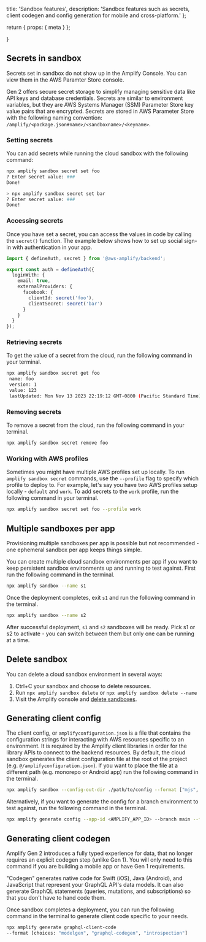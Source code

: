   title: 'Sandbox features',
  description:
    'Sandbox features such as secrets, client codegen and config generation for mobile and cross-platform.'
};

  return {
    props: {
      meta
    }
  };

}

## Secrets in sandbox

<Callout info>
  Secrets set in sandbox do not show up in the Amplify Console. You can view
  them in the AWS Paramter Store console.
</Callout>

Gen 2 offers secure secret storage to simplify managing sensitive data like API keys and database credentials. Secrets are similar to environment variables, but they are AWS Systems Manager (SSM) Parameter Store key value pairs that are encrypted. Secrets are stored in AWS Parameter Store with the following naming convention: `/amplify/<package.json#name>/<sandboxname>/<keyname>`.

### Setting secrets

You can add secrets while running the cloud sandbox with the following command:

```bash
npx amplify sandbox secret set foo
? Enter secret value: ###
Done!

> npx amplify sandbox secret set bar
? Enter secret value: ###
Done!
```

### Accessing secrets

Once you have set a secret, you can access the values in code by calling the `secret()` function. The example below shows how to set up social sign-in with authentication in your app.

```ts
import { defineAuth, secret } from '@aws-amplify/backend';

export const auth = defineAuth({
  loginWith: {
    email: true,
    externalProviders: {
      facebook: {
        clientId: secret('foo'),
        clientSecret: secret('bar')
      }
    }
  }
});
```

### Retrieving secrets

To get the value of a secret from the cloud, run the following command in your terminal.

```bash
npx amplify sandbox secret get foo
 name: foo
 version: 1
 value: 123
 lastUpdated: Mon Nov 13 2023 22:19:12 GMT-0800 (Pacific Standard Time)
```

### Removing secrets

To remove a secret from the cloud, run the following command in your terminal.

```bash
npx amplify sandbox secret remove foo
```

### Working with AWS profiles

Sometimes you might have multiple AWS profiles set up locally. To run `amplify sandbox secret` commands, use the `--profile` flag to specify which profile to deploy to. For example, let's say you have two AWS profiles setup locally - `default` and `work`. To add secrets to the `work` profile, run the following command in your terminal.

```bash
npx amplify sandbox secret set foo --profile work
```

## Multiple sandboxes per app

<Callout info>
  Provisioning multiple sandboxes per app is possible but not recommended - one
  ephemeral sandbox per app keeps things simple.
</Callout>

You can create multiple cloud sandbox environments per app if you want to keep persistent sandbox environments up and running to test against. First run the following command in the terminal.

```bash
npx amplify sandbox --name s1
```

Once the deployment completes, exit `s1` and run the following command in the terminal.

```bash
npx amplify sandbox --name s2
```

After successful deployment, `s1` and `s2` sandboxes will be ready. Pick s1 or s2 to activate - you can switch between them but only one can be running at a time.

## Delete sandbox

You can delete a cloud sandbox environment in several ways:

1. Ctrl+C your sandbox and choose to delete resources.
1. Run `npx amplify sandbox delete` or `npx amplify sandbox delete --name`
1. Visit the Amplify console and [delete sandboxes](/gen2/deploy-and-host/sandbox-environments/setup/).

## Generating client config

The client config, or `amplifyconfiguration.json` is a file that contains the configuration strings for interacting with AWS resources specific to an environment. It is required by the Amplify client libraries in order for the library APIs to connect to the backend resources. By default, the cloud sandbox generates the client configuration file at the root of the project (e.g. `@/amplifyconfiguration.json`). If you want to place the file at a different path (e.g. monorepo or Android app) run the following command in the terminal.

```bash
npx amplify sandbox --config-out-dir ./path/to/config --format ["mjs", "json", "json-mobile", "ts", "dart"]
```

Alternatively, if you want to generate the config for a branch environment to test against, run the following command in the terminal.

```bash
npx amplify generate config --app-id <AMPLIFY_APP_ID> --branch main --format ["mjs", "json", "json-mobile", "ts", "dart"] out-dir ./path/to/config
```

## Generating client codegen

<Callout info>
  Amplify Gen 2 introduces a fully typed experience for data, that no longer
  requires an explicit codegen step (unlike Gen 1). You will only need to this
  command if you are building a mobile app or have Gen 1 requirements.
</Callout>

"Codegen" generates native code for Swift (iOS), Java (Android), and JavaScript that represent your GraphQL API's data models. It can also generate GraphQL statements (queries, mutations, and subscriptions) so that you don't have to hand code them.

Once sandbox completes a deployment, you can run the following command in the terminal to generate client code specific to your needs.

```bash
npx amplify generate graphql-client-code
--format [choices: "modelgen", "graphql-codegen", "introspection"]
```
